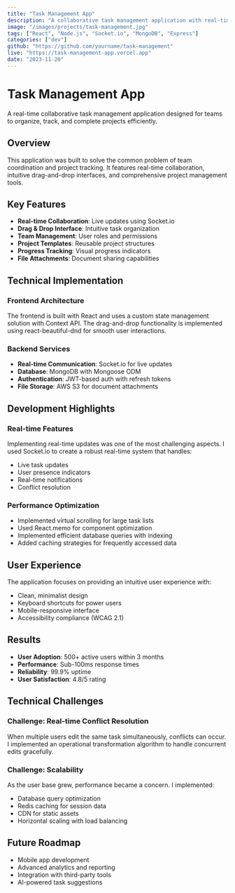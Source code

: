 ```yaml
---
title: "Task Management App"
description: "A collaborative task management application with real-time updates, drag-and-drop functionality, and team collaboration features."
image: "/images/projects/task-management.jpg"
tags: ["React", "Node.js", "Socket.io", "MongoDB", "Express"]
categories: ["dev"]
github: "https://github.com/yourname/task-management"
live: "https://task-management-app.vercel.app"
date: "2023-11-20"
---
```


# Task Management App

A real-time collaborative task management application designed for teams to organize, track, and complete projects efficiently.

## Overview

This application was built to solve the common problem of team coordination and project tracking. It features real-time collaboration, intuitive drag-and-drop interfaces, and comprehensive project management tools.

## Key Features

- **Real-time Collaboration**: Live updates using Socket.io
- **Drag & Drop Interface**: Intuitive task organization
- **Team Management**: User roles and permissions
- **Project Templates**: Reusable project structures
- **Progress Tracking**: Visual progress indicators
- **File Attachments**: Document sharing capabilities

## Technical Implementation

### Frontend Architecture

The frontend is built with React and uses a custom state management solution with Context API. The drag-and-drop functionality is implemented using react-beautiful-dnd for smooth user interactions.

### Backend Services

- **Real-time Communication**: Socket.io for live updates
- **Database**: MongoDB with Mongoose ODM
- **Authentication**: JWT-based auth with refresh tokens
- **File Storage**: AWS S3 for document attachments

## Development Highlights

### Real-time Features

Implementing real-time updates was one of the most challenging aspects. I used Socket.io to create a robust real-time system that handles:

- Live task updates
- User presence indicators
- Real-time notifications
- Conflict resolution

### Performance Optimization

- Implemented virtual scrolling for large task lists
- Used React.memo for component optimization
- Implemented efficient database queries with indexing
- Added caching strategies for frequently accessed data

## User Experience

The application focuses on providing an intuitive user experience with:

- Clean, minimalist design
- Keyboard shortcuts for power users
- Mobile-responsive interface
- Accessibility compliance (WCAG 2.1)

## Results

- **User Adoption**: 500+ active users within 3 months
- **Performance**: Sub-100ms response times
- **Reliability**: 99.9% uptime
- **User Satisfaction**: 4.8/5 rating

## Technical Challenges

### Challenge: Real-time Conflict Resolution
When multiple users edit the same task simultaneously, conflicts can occur. I implemented an operational transformation algorithm to handle concurrent edits gracefully.

### Challenge: Scalability
As the user base grew, performance became a concern. I implemented:
- Database query optimization
- Redis caching for session data
- CDN for static assets
- Horizontal scaling with load balancing

## Future Roadmap

- Mobile app development
- Advanced analytics and reporting
- Integration with third-party tools
- AI-powered task suggestions 